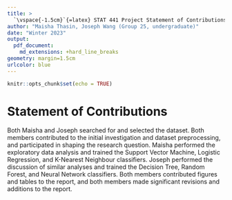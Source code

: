 ```yaml
---
title: > 
  `\vspace{-1.5cm}`{=latex} STAT 441 Project Statement of Contributions
author: "Maisha Thasin, Joseph Wang (Group 25, undergraduate)"
date: "Winter 2023"
output: 
  pdf_document:
    md_extensions: +hard_line_breaks
geometry: margin=1.5cm
urlcolor: blue
---
```


```r
knitr::opts_chunk$set(echo = TRUE)
```

# Statement of Contributions
Both Maisha and Joseph searched for and selected the dataset. Both members contributed to the initial investigation and dataset preprocessing, and participated in shaping the research question. Maisha performed the exploratory data analysis and trained the Support Vector Machine, Logistic Regression, and K-Nearest Neighbour classifiers. Joseph performed the discussion of similar analyses and trained the Decision Tree, Random Forest, and Neural Network classifiers. Both members contributed figures and tables to the report, and both members made significant revisions and additions to the report.